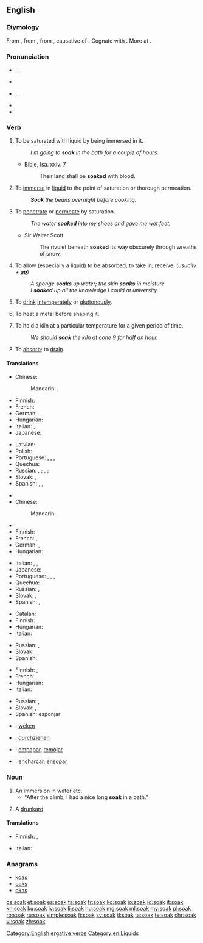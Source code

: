 ==English==

===Etymology===
From {{etyl|enm|en}} {{term/t|enm|soken}}, from {{etyl|ang|en}} {{term|socian||to soak, steep|lit=to cause to suck (up)|lang=ang}}, from {{etyl|gem-pro|en}} {{term/t|gem-pro|*sukōną||to soak}}, causative of {{etyl|gem-pro|en}} {{term/t|gem-pro|*sūkaną||to suck}}. Cognate with {{etyl|dum|-}} {{term|soken||to cause to suck|lang=dum}}. More at {{l|en|suck}}.

===Pronunciation===
* {{a|British}} {{enPR|sōk}}, {{IPA|/səʊk/}}, {{X-SAMPA|/s@Uk/}}
* {{rhymes|əʊk}}
* {{a|US}} {{enPR|sōk}}, {{IPA|/soʊk/}}, {{X-SAMPA|/soUk/}}
* {{rhymes|oʊk}}
* {{homophones|lang=en|soke}}

===Verb===
{{en-verb}}

# {{context|intransitive|lang=en}} To be saturated with liquid by being immersed in it.
#: ''I'm going to '''soak''' in the bath for a couple of hours.''
#* Bible, Isa. xxiv. 7
#*: Their land shall be '''soaked''' with blood.
# {{context|transitive|lang=en}} To [[immerse]] in [[liquid]] to the point of saturation or thorough permeation.
#: '''''Soak''' the beans overnight before cooking.''
# {{context|intransitive|lang=en}} To [[penetrate]] or [[permeate]] by saturation.
#: ''The water '''soaked''' into my shoes and gave me wet feet.''
#* Sir Walter Scott
#*: The rivulet beneath '''soaked''' its way obscurely through wreaths of snow.
# {{context|transitive|lang=en}} To allow (especially a liquid) to be absorbed; to take in, receive. (''usually + '''[[up]]''''')
#: ''A sponge '''soaks''' up water; the skin '''soaks''' in moisture.''
#: ''I '''soaked''' up all the knowledge I could at university.''
# {{context|slang|dated|lang=en}} To [[drink]] [[intemperate]]ly or [[gluttonous]]ly.
# {{context|metallurgy|lang=en}} To heat a metal before shaping it.
# {{context|ceramics|lang=en}} To hold a kiln at a particular temperature for a given period of time.
#: ''We should '''soak''' the kiln at cone 9 for half an hour.''
# {{context|figurative|lang=en}} To [[absorb]]; to [[drain]].
#: {{rfquotek|Sir H. Wotton}}

====Translations====
{{trans-top|to be saturated with liquid by being immersed in it}}
* Chinese:
*: Mandarin: {{t|cmn|濕透|sc=Hani}}, {{t|cmn|湿透|tr=shītòu|sc=Hani}}
* Finnish: {{t-|fi|liota}}
* French: {{t+|fr|tremper}}
* German: {{t-|de|durchnässen}}
* Hungarian: {{t+|hu|ázik}}
* Italian: {{t-|it|inzupparsi}}, {{t-|it|imbeversi}}
* Japanese: {{t+|ja|濡れる|tr=ぬれる, nureru|sc=Jpan}}
{{trans-mid}}
* Latvian: {{t+|lv|mirkt}}
* Polish: {{t+|pl|przesiąknąć}}
* Portuguese: {{t-|pt|molhar-se}}, {{t-|pt|ensopar-se}}, {{t-|pt|enchacar-se}}, {{t-|pt|ficar de molho}}
* Quechua: {{t-|qu|chulluy}}
* Russian: {{t+|ru|намокать|tr=namokát'}} {{impf}}, {{t+|ru|намокнуть|tr=namóknut'}} {{pf.}}; {{t+|ru|промокать|tr=promokát'}} {{impf}}, {{t+|ru|промокнуть|tr=promóknut'}} {{pf.}}; {{t+|ru|отмокать|tr=otmokát'}} {{impf}}
* Slovak: {{t-|sk|napustiť}}, {{t-|sk|nasiaknuť}}
* Spanish: {{t-|es|empapar}}, {{t-|es|remojar}}, {{t+|es|embeber}}
{{trans-bottom}}

{{trans-top|to immerse in liquid to the point of saturation or thorough permeation}}
* {{trreq|ar}}
* Chinese:
*: Mandarin: {{t|cmn|浸泡|tr=jìnpào|sc=Hani}}
* {{trreq|nl}}
* Finnish: {{t+|fi|liottaa}}
* French: {{t-|fr|faire tremper}}, {{t+|fr|immerger}}
* German: {{t-|de|tränken}}, {{t-|de|einweichen}}
* Hungarian: {{t+|hu|áztat}}
{{trans-mid}}
* Italian: {{t-|it|mettere a bagno}}, {{t-|it|mettere a mollo}}, {{t+|it|imbevere}}
* Japanese: {{t-|ja|濡らす|tr=ぬらす, nurasu|sc=Jpan}}
* Portuguese: {{t+|pt|molhar}}, {{t+|pt|ensopar}}, {{t-|pt|enchacar}}, {{t-|pt|deixar de molho}}
* Quechua: {{t-|qu|chulluchiy}}
* Russian: {{t+|ru|вымачивать|tr=vymáčivat'}} {{impf}}, {{t+|ru|вымочить|tr=výmočit'}}
* Slovak: {{t-|sk|namočiť}}, {{t-|sk|vymáčať}}
* Spanish: {{t-|es|remojar}}, {{t-|es|empapar}}
{{trans-bottom}}

{{trans-top|to penetrate or permeate by saturation}}
* Catalan: {{t+|ca|penetrar}}
* Finnish: {{t-|fi|tihkua}}
* Hungarian: {{t+|hu|beszívódik}}
* Italian: {{t-|it|inzuppare}}
{{trans-mid}}
* Russian: {{t+|ru|просачиваться|tr=prosáčivat's'a}} {{impf}}, {{t+|ru|просочиться|tr=prosočít's'a}} {{pf.}}
* Slovak: {{t-|sk|presiaknuť}}
* Spanish: {{t-|es|saturar}}
{{trans-bottom}}

{{trans-top|to allow (especially a liquid) to be absorbed}}
* Finnish: {{t+|fi|imeä}}, {{t-|fi|imeyttää}}
* French: {{t+|fr|éponger}}
* Hungarian: {{t+|hu|felszív}}
* Italian: {{t+|it|assorbire}}
{{trans-mid}}
* Russian: {{t+|ru|впитывать|tr=vpítyvat'}} {{impf}}, {{t+|ru|впитать|tr=vpitát'}} {{pf.}}
* Slovak: {{t-|sk|vpiť}}, {{t-|sk|vsiaknuť}}
* Spanish: esponjar
{{trans-bottom}}

{{checktrans-top}}
* {{ttbc|nl}}: [[weken]]
* {{ttbc|de}}: [[durchziehen]]
{{trans-mid}}
* {{ttbc|es}}: [[empapar]], [[remojar]]
* {{ttbc|pt}}: [[encharcar]], [[ensopar]]
{{trans-bottom}}

===Noun===
{{en-noun}}

# An immersion in water etc.
#* "After the climb, I had a nice long '''soak''' in a bath."
# {{context|slang|British|lang=en}} A [[drunkard]].

====Translations====
{{trans-top|immersion in a liquid}}
* Finnish: {{t-|fi|liotus}}, {{t-|fi|liko}}
{{trans-mid}}
* Italian: {{t+|it|immersione|f}}
{{trans-bottom}}

===Anagrams===
* [[koas#English|koas]]
* [[oaks#English|oaks]]
* [[okas#English|okas]]

[[Category:English ergative verbs]]
[[Category:en:Liquids]]

[[cs:soak]]
[[et:soak]]
[[es:soak]]
[[fa:soak]]
[[fr:soak]]
[[ko:soak]]
[[io:soak]]
[[id:soak]]
[[it:soak]]
[[kn:soak]]
[[ku:soak]]
[[lv:soak]]
[[li:soak]]
[[hu:soak]]
[[mg:soak]]
[[ml:soak]]
[[my:soak]]
[[pl:soak]]
[[ro:soak]]
[[ru:soak]]
[[simple:soak]]
[[fi:soak]]
[[sv:soak]]
[[tl:soak]]
[[ta:soak]]
[[te:soak]]
[[chr:soak]]
[[vi:soak]]
[[zh:soak]]